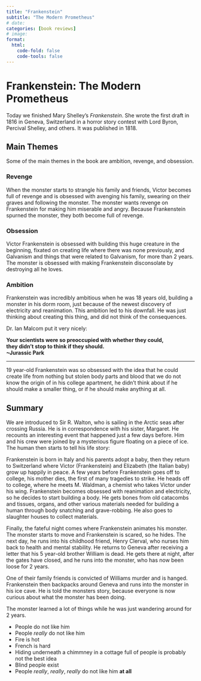 ```yaml
---
title: "Frankenstein"
subtitle: "The Modern Prometheus"
# date: 
categories: [book reviews]
# image: 
format:
  html:
    code-fold: false
    code-tools: false
---
```

# Frankenstein: The Modern Prometheus

Today we finished Mary Shelley's *Frankenstein*. She wrote the first draft in 1816 in Geneva, Switzerland in a horror story contest with Lord Byron, Percival Shelley, and others. It was published in 1818.

## Main Themes

Some of the main themes in the book are ambition, revenge, and obsession. 

### Revenge

When the monster starts to strangle his family and friends, Victor becomes full of revenge and is obsessed with avenging his family, swearing on their graves and following the monster. The monster wants revenge on Frankenstein for making him miserable and angry. Because Frankenstein spurned the monster, they both become full of revenge.

### Obsession

Victor Frankenstein is obsessed with building this huge creature in the beginning, fixated on creating life where there was none previously, and Galvanism and things that were related to Galvanism, for more than 2 years. The monster is obsessed with making Frankenstein disconsolate by destroying all he loves.

### Ambition

Frankenstein was incredibly ambitious when he was 18 years old, building a monster in his dorm room, just because of the newest discovery of electricity and reanimation. This ambition led to his downfall. He was just thinking about creating this thing, and did not think of the consequences.

Dr. Ian Malcom put it very nicely:

**Your scientists were so preoccupied with whether they could,**
\
**they didn’t stop to think if they should.**
\
**~Jurassic Park**

---

19 year-old Frankenstein was so obsessed with the idea that he could create life from nothing but stolen body parts and blood that we do not know the origin of in his college apartment, he didn't think about if he should make a smaller thing, or if he should make anything at all.

## Summary

We are introduced to Sir R. Walton, who is sailing in the Arctic seas after crossing Russia. He is in correspondence with his sister, Margaret. He recounts an interesting event that happened just a few days before. Him and his crew were joined by a mysterious figure floating on a piece of ice. The human then starts to tell his life story:

Frankenstein is born in Italy and his parents adopt a baby, then they return to Switzerland where Victor (Frankenstein) and Elizabeth (the Italian baby) grow up happily in peace. A few years before Frankenstein goes off to college, his mother dies, the first of many tragedies to strike. He heads off to college, where he meets M. Waldman, a chemist who takes Victor under his wing. Frankenstein becomes obsessed with reanimation and electricity, so he decides to start building a body. He gets bones from old catacombs and tissues, organs, and other various materials needed for building a human through body snatching and grave-robbing. He also goes to slaughter houses to collect materials.

Finally, the fateful night comes where Frankenstein animates his monster. The monster starts to move and Frankenstein is scared, so he hides. The next day, he runs into his childhood friend, Henry Clerval, who nurses him back to health and mental stability. He returns to Geneva after receiving a letter that his 5 year-old brother William is dead. He gets there at night, after the gates have closed, and he runs into the monster, who has now been loose for 2 years.

One of their family friends is convicted of Williams murder and is hanged. Frankenstein then backpacks around Geneva and runs into the monster in his ice cave. He is told the monsters story, because everyone is now curious about what the monster has been doing.

The monster learned a lot of things while he was just wandering around for 2 years.

- People do not like him
- People *really* do not like him
- Fire is hot
- French is hard
- Hiding underneath a chimmney in a cottage full of people is probably not the best idea
- Blind people exist
- People *really*, *really*, *really* do not like him **at all**





